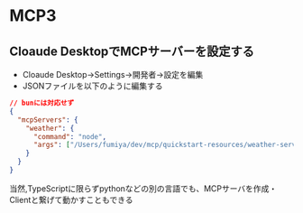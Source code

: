 # MCP3 

## Cloaude DesktopでMCPサーバーを設定する
- Cloaude Desktop→Settings→開発者→設定を編集
- JSONファイルを以下のように編集する
```json filename="claude_desktop_config.json"
// bunには対応せず
{
  "mcpServers": {
    "weather": {
      "command": "node",
      "args": ["/Users/fumiya/dev/mcp/quickstart-resources/weather-server-typescript/build/index.js"]
    }
  }
}
```


当然,TypeScriptに限らずpythonなどの別の言語でも、MCPサーバを作成・Clientと繋げて動かすこともできる